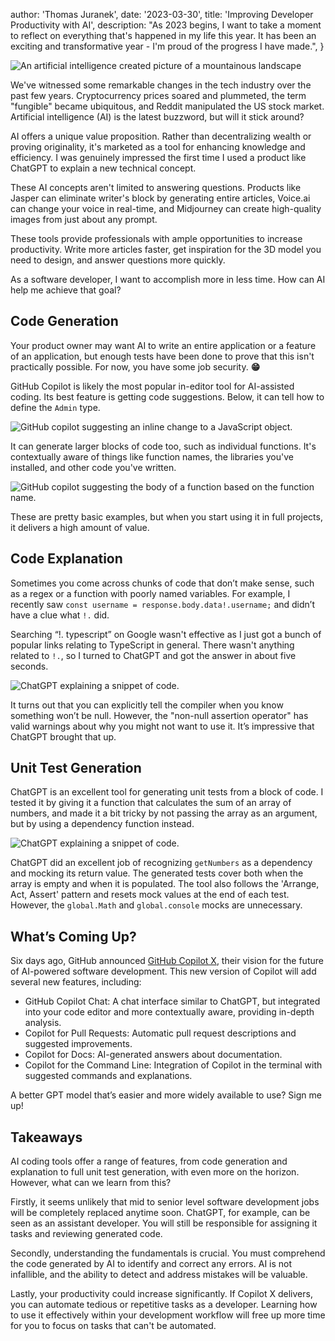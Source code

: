
  author: 'Thomas Juranek',
  date: '2023-03-30',
  title: 'Improving Developer Productivity with AI',
  description:
    "As 2023 begins, I want to take a moment to reflect on everything that's happened in my life this year. It has been an exciting and transformative year - I'm proud of the progress I have made.",
}


<Image
  src={landscape}
  alt="An artificial intelligence created picture of a mountainous landscape"
/>

We've witnessed some remarkable changes in the tech industry over the past few years. Cryptocurrency prices soared and plummeted, the term "fungible" became ubiquitous, and Reddit manipulated the US stock market. Artificial intelligence (AI) is the latest buzzword, but will it stick around?

AI offers a unique value proposition. Rather than decentralizing wealth or proving originality, it's marketed as a tool for enhancing knowledge and efficiency. I was genuinely impressed the first time I used a product like ChatGPT to explain a new technical concept.

These AI concepts aren't limited to answering questions. Products like Jasper can eliminate writer's block by generating entire articles, Voice.ai can change your voice in real-time, and Midjourney can create high-quality images from just about any prompt.

These tools provide professionals with ample opportunities to increase productivity. Write more articles faster, get inspiration for the 3D model you need to design, and answer questions more quickly.

As a software developer, I want to accomplish more in less time. How can AI help me achieve that goal?

## Code Generation

Your product owner may want AI to write an entire application or a feature of an application, but enough tests have been done to prove that this isn't practically possible. For now, you have some job security. **😁**

GitHub Copilot is likely the most popular in-editor tool for AI-assisted coding. Its best feature is getting code suggestions. Below, it can tell how to define the `Admin` type.

<Image
  src={codeGen1}
  alt="GitHub copilot suggesting an inline change to a JavaScript object."
/>

It can generate larger blocks of code too, such as individual functions. It's contextually aware of things like function names, the libraries you've installed, and other code you've written.

<Image
  src={codeGen2}
  alt="GitHub copilot suggesting the body of a function based on the function name."
/>

These are pretty basic examples, but when you start using it in full projects, it delivers a high amount of value.

## Code Explanation

Sometimes you come across chunks of code that don’t make sense, such as a regex or a function with poorly named variables. For example, I recently saw `const username = response.body.data!.username;` and didn’t have a clue what `!.` did.

Searching “!. typescript” on Google wasn't effective as I just got a bunch of popular links relating to TypeScript in general. There wasn't anything related to `!.`, so I turned to ChatGPT and got the answer in about five seconds.

<Image src={chatgptChat} alt="ChatGPT explaining a snippet of code." />

It turns out that you can explicitly tell the compiler when you know something won’t be null. However, the "non-null assertion operator" has valid warnings about why you might not want to use it. It’s impressive that ChatGPT brought that up.

## Unit Test Generation

ChatGPT is an excellent tool for generating unit tests from a block of code. I tested it by giving it a function that calculates the sum of an array of numbers, and made it a bit tricky by not passing the array as an argument, but by using a dependency function instead.

<Image src={chatgptCode} alt="ChatGPT explaining a snippet of code." />

ChatGPT did an excellent job of recognizing `getNumbers` as a dependency and mocking its return value. The generated tests cover both when the array is empty and when it is populated. The tool also follows the 'Arrange, Act, Assert' pattern and resets mock values at the end of each test. However, the `global.Math` and `global.console` mocks are unnecessary.

## What’s Coming Up?

Six days ago, GitHub announced [GitHub Copilot X](https://github.blog/2023-03-22-github-copilot-x-the-ai-powered-developer-experience/), their vision for the future of AI-powered software development. This new version of Copilot will add several new features, including:

- GitHub Copilot Chat: A chat interface similar to ChatGPT, but integrated into your code editor and more contextually aware, providing in-depth analysis.
- Copilot for Pull Requests: Automatic pull request descriptions and suggested improvements.
- Copilot for Docs: AI-generated answers about documentation.
- Copilot for the Command Line: Integration of Copilot in the terminal with suggested commands and explanations.

A better GPT model that’s easier and more widely available to use? Sign me up!

## Takeaways

AI coding tools offer a range of features, from code generation and explanation to full unit test generation, with even more on the horizon. However, what can we learn from this?

Firstly, it seems unlikely that mid to senior level software development jobs will be completely replaced anytime soon. ChatGPT, for example, can be seen as an assistant developer. You will still be responsible for assigning it tasks and reviewing generated code.

Secondly, understanding the fundamentals is crucial. You must comprehend the code generated by AI to identify and correct any errors. AI is not infallible, and the ability to detect and address mistakes will be valuable.

Lastly, your productivity could increase significantly. If Copilot X delivers, you can automate tedious or repetitive tasks as a developer. Learning how to use it effectively within your development workflow will free up more time for you to focus on tasks that can't be automated.

